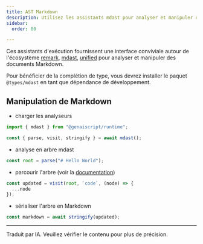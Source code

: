 ```yaml
---
title: AST Markdown
description: Utilisez les assistants mdast pour analyser et manipuler des documents Markdown
sidebar:
  order: 80

---
```



Ces assistants d'exécution fournissent une interface conviviale autour de l'écosystème [remark](https://github.com/remarkjs/remark), [mdast](https://github.com/syntax-tree/mdast), [unified](https://github.com/syntax-tree/unist) pour analyser et manipuler des documents Markdown.

Pour bénéficier de la complétion de type, vous devrez installer le paquet `@types/mdast` en tant que dépendance de développement.

<PackageManagers pkg="@types/mdast" dev />

## Manipulation de Markdown

* charger les analyseurs

```typescript
import { mdast } from "@genaiscript/runtime";

const { parse, visit, stringify } = await mdast();
```

* analyse en arbre mdast

```typescript
const root = parse("# Hello World");
```

* parcourir l'arbre (voir la [documentation](https://unifiedjs.com/learn/recipe/tree-traversal/pnp))

```typescript
const updated = visit(root, `code`, (node) => {
  ...node
});
```

* sérialiser l'arbre en Markdown

```typescript
const markdown = await stringify(updated);
```

<hr />

Traduit par IA. Veuillez vérifier le contenu pour plus de précision.
